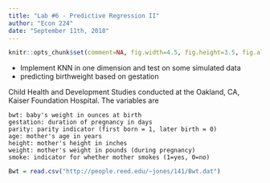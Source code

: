 ```yaml
---
title: "Lab #6 - Predictive Regression II"
author: "Econ 224"
date: "September 11th, 2018"
---
```


<!-- knitr global options -->
```r
knitr::opts_chunk$set(comment=NA, fig.width=4.5, fig.height=3.5, fig.align = 'center')
```

- Implement KNN in one dimension and test on some simulated data
- predicting birthweight based on gestation


Child Health and Development Studies conducted at the Oakland, CA, Kaiser Foundation Hospital. The variables are

    bwt: baby's weight in ounces at birth
    gestation: duration of pregnancy in days
    parity: parity indicator (first born = 1, later birth = 0)
    age: mother's age in years
    height: mother's height in inches
    weight: mother's weight in pounds (during pregnancy)
    smoke: indicator for whether mother smokes (1=yes, 0=no) 
```r
Bwt = read.csv("http://people.reed.edu/~jones/141/Bwt.dat")
```


